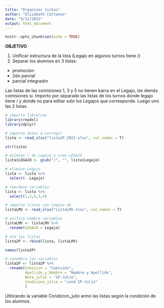 ```yaml
---
title: "Organizar listas"
author: "Elizabeth Cattaneo"
date: "9/12/2022"
output: html_document
---
```


```r
knitr::opts_chunk$set(echo = TRUE)
```

**OBJETIVO**

1) Unificar estructura de la lista (Legajo en algunos turnos tiene /)
2) Separar los alumnos en 3 listas:
* promoción
* 2do parcial
* parcial integrador

Las listas de las comisiones 1, 3 y 5 no tienen barra en el Legajo, las demás comisiones si.
Importo por separado las listas de los turnos donde legajo tiene / y donde no para editar solo los Legajos que corresponde. Luego uno las 2 listas.

```r
# importo librerias
library(readxl)
library(dplyr)
```

```r
# importo datos a corregir
lista <- read_xlsx("lista2P_2022.xlsx", col_names = T)
```

```r
str(lista)
```

```r
# elimino / de Legajo y creo LEGAJO
lista$LEGAJO <- gsub("/", "", lista$Legajo)
```

```r
# elimino Legajo
lista <- lista %>% 
  select(- Legajo)
```

```r
# reordeno variables
lista <- lista %>% 
  select(1,2,5,3,4)
```

```r
# importo listas con Legajo ok
listaLMV <- read_xlsx("ListaLMV.xlsx", col_names = T)
```

```r
# unifico nombre variables
listaLMV <- listaLMV %>% 
  rename(LEGAJO = Legajo)
```

```r
# uno las listas
lista2P <- rbind(lista, listaLMV)
```

```r
names(lista2P)
```

```r
# renombro las variables
lista2P <- lista2P %>% 
  rename(Comision = "Comisión",
         Apellido_y_Nombre = "Nombre y Apellido",
         Nota_julio = "1P-Julio",
         Condicion_julio = "cond 1P-Julio" 
         )
```

Utilizando la variable Condicion_julio armo las listas según la condición de los alumnos.





